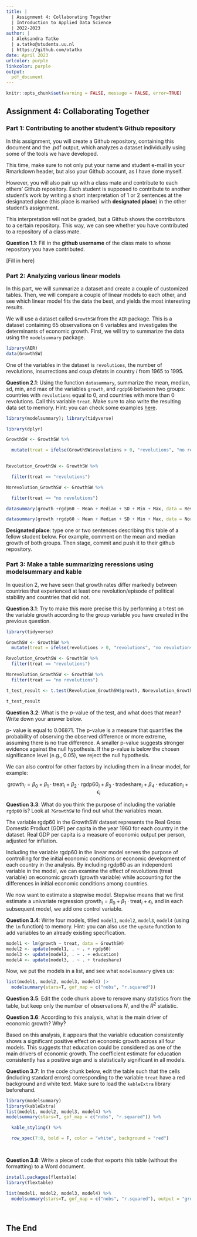 ```yaml
---
title: | 
  | Assignment 4: Collaborating Together
  | Introduction to Applied Data Science
  | 2022-2023
author: |
  | Aleksandra Tatko
  | a.tatko@students.uu.nl
  | https://github.com/otatko
date: April 2023
urlcolor: purple
linkcolor: purple
output: 
  pdf_document
---
```


```r
knitr::opts_chunk$set(warning = FALSE, message = FALSE, error=TRUE)
```

## Assignment 4: Collaborating Together 

### Part 1: Contributing to another student's Github repository

In this assignment, you will create a Github repository, containing this document and the .pdf output, which analyzes a dataset individually using some of the tools we have developed. 

This time, make sure to not only put your name and student e-mail in your Rmarkdown header, but also your Github account, as I have done myself. 

However, you will also pair up with a class mate and contribute to each others' Github repository. Each student is supposed to contribute to another student's work by writing a short interpretation of 1 or 2 sentences at the designated place (this place is marked with **designated place**) in the other student's assignment. 

This interpretation will not be graded, but a Github shows the contributors to a certain repository. This way, we can see whether you have contributed to a repository of a class mate. 

**Question 1.1**: Fill in the __github username__ of the class mate to whose repository you have contributed. 

[Fill in here]

### Part 2: Analyzing various linear models

In this part, we will summarize a dataset and create a couple of customized tables. Then, we will compare a couple of linear models to each other, and see which linear model fits the data the best, and yields the most interesting results.

We will use a dataset called `GrowthSW` from the `AER` package. This is a dataset containing 65 observations on 6 variables and investigates the determinants of economic growth. First, we will try to summarize the data using the `modelsummary` package. 

```r
library(AER)
data(GrowthSW)
```

One of the variables in the dataset is `revolutions`, the number of revolutions, insurrections and coup d'etats in country $i$ from 1965 to 1995.

**Question 2.1**: Using the function `datasummary`, summarize the mean, median, sd, min, and max of the variables `growth`, and `rgdp60` between two groups: countries with `revolutions` equal to 0, and countries with more than 0 revolutions. Call this variable `treat`. Make sure to also write the resulting data set to memory. Hint: you can check some examples [here](https://vincentarelbundock.github.io/modelsummary/articles/datasummary.html#datasummary).

```r
library(modelsummary); library(tidyverse)

library(dplyr)

GrowthSW <- GrowthSW %>%

  mutate(treat = ifelse(GrowthSW$revolutions > 0, "revolutions", "no revolutions"))
 

Revolution_GrowthSW <- GrowthSW %>%

  filter(treat == "revolutions")

Norevolution_GrowthSW <- GrowthSW %>%

  filter(treat == "no revolutions")

datasummary(growth +rgdp60 ~ Mean + Median + SD + Min + Max, data = Revolution_GrowthSW)

datasummary(growth +rgdp60 ~ Mean + Median + SD + Min + Max, data = Norevolution_GrowthSW)
```

**Designated place**: type one or two sentences describing this table of a fellow student below. For example, comment on the mean and median growth of both groups. Then stage, commit and push it to their github repository. 


### Part 3: Make a table summarizing reressions using modelsummary and kable

In question 2, we have seen that growth rates differ markedly between countries that experienced at least one revolution/episode of political stability and countries that did not. 

**Question 3.1**: Try to make this more precise this by performing a t-test on the variable growth according to the group variable you have created in the previous question. 

```r
library(tidyverse)

GrowthSW <- GrowthSW %>%
  mutate(treat = ifelse(revolutions > 0, "revolutions", "no revolutions"))

Revolution_GrowthSW <- GrowthSW %>%
  filter(treat == "revolutions")

Norevolution_GrowthSW <- GrowthSW %>%
  filter(treat == "no revolutions")

t_test_result <- t.test(Revolution_GrowthSW$growth, Norevolution_GrowthSW$growth)

t_test_result
```

**Question 3.2**: What is the $p$-value of the test, and what does that mean? Write down your answer below.

p- value is equal to 0.06871. The p-value is a measure that quantifies the probability of observing the observed difference or more extreme, assuming there is no true difference. A smaller p-value suggests stronger evidence against the null hypothesis. If the p-value is below the chosen significance level (e.g., 0.05), we reject the null hypothesis.

We can also control for other factors by including them in a linear model, for example:

$$
\text{growth}_i = \beta_0 + \beta_1 \cdot \text{treat}_i + \beta_2 \cdot \text{rgdp60}_i + \beta_3 \cdot \text{tradeshare}_i + \beta_4 \cdot \text{education}_i + \epsilon_i
$$

**Question 3.3**: What do you think the purpose of including the variable `rgdp60` is? Look at `?GrowthSW` to find out what the variables mean. 

The variable rgdp60 in the GrowthSW dataset represents the Real Gross Domestic Product (GDP) per capita in the year 1960 for each country in the dataset. Real GDP per capita is a measure of economic output per person, adjusted for inflation.

Including the variable rgdp60 in the linear model serves the purpose of controlling for the initial economic conditions or economic development of each country in the analysis. By including rgdp60 as an independent variable in the model, we can examine the effect of revolutions (treat variable) on economic growth (growth variable) while accounting for the differences in initial economic conditions among countries.

We now want to estimate a stepwise model. Stepwise means that we first estimate a univariate regression $\text{growth}_i = \beta_0 + \beta_1 \cdot \text{treat}_i + \epsilon_i$, and in each subsequent model, we add one control variable. 

**Question 3.4**: Write four models, titled `model1`, `model2`, `model3`, `model4` (using the `lm` function) to memory. Hint: you can also use the `update` function to add variables to an already existing specification.

```r

model1 <- lm(growth ~ treat, data = GrowthSW)
model2 <- update(model1, . ~ . + rgdp60)
model3 <- update(model2, . ~ . + education)
model4 <- update(model3, . ~ . + tradeshare)

```

Now, we put the models in a list, and see what `modelsummary` gives us:

```r
list(model1, model2, model3, model4) |>
  modelsummary(stars=T, gof_map = c("nobs", "r.squared")) 

```

**Question 3.5**: Edit the code chunk above to remove many statistics from the table, but keep only the number of observations $N$, and the $R^2$ statistic. 

**Question 3.6**: According to this analysis, what is the main driver of economic growth? Why?

Based on this analysis, it appears that the variable education consistently shows a significant positive effect on economic growth across all four models. This suggests that education could be considered as one of the main drivers of economic growth. The coefficient estimate for education consistently has a positive sign and is statistically significant in all models.

**Question 3.7**: In the code chunk below, edit the table such that the cells (including standard errors) corresponding to the variable `treat` have a red background and white text. Make sure to load the `kableExtra` library beforehand.

```r
library(modelsummary)
library(kableExtra)
list(model1, model2, model3, model4) %>%
modelsummary(stars=T, gof_map = c("nobs", "r.squared")) %>%

  kable_styling() %>%

  row_spec(7:8, bold = F, color = "white", background = "red")

 
```

**Question 3.8**: Write a piece of code that exports this table (without the formatting) to a Word document. 

```r
install.packages(flextable)
library(flextable)

list(model1, model2, model3, model4) %>%
  modelsummary(stars=T, gof_map = c("nobs", "r.squared"), output = "growth_table.docx")
 
 
```

## The End
